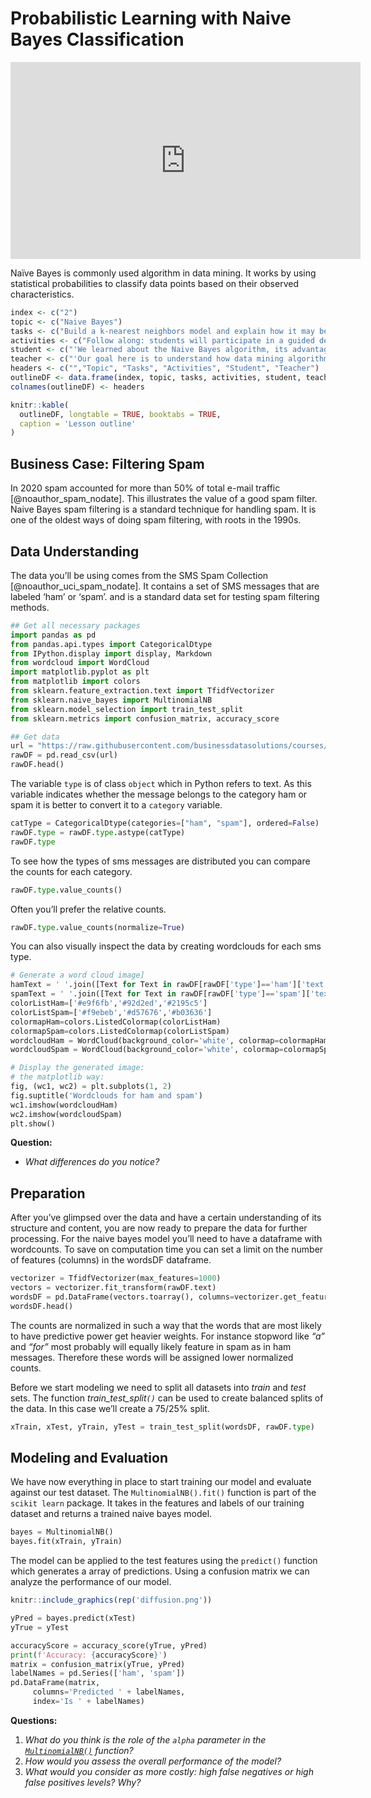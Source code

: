 # Probabilistic Learning with Naive Bayes Classification {#naivebayes}

<iframe width="560" height="315" src="https://www.youtube.com/embed/O2L2Uv9pdDA" frameborder="0" allow="accelerometer; autoplay; clipboard-write; encrypted-media; gyroscope; picture-in-picture" allowfullscreen>

</iframe>

Naïve Bayes is commonly used algorithm in data mining. It works by using statistical probabilities to classify data points based on their observed characteristics.

```r
index <- c("2")
topic <- c("Naive Bayes")
tasks <- c("Build a k-nearest neighbors model and explain how it may be used to predict the values of data points.")
activities <- c("Follow along: students will participate in a guided demo of a data mining process building a model using Naive Bayes and evaluating its accuracy using a Confusion Matrix.")
student <- c("'We learned about the Naive Bayes algorithm, its advantages and limitations, as well as how to interpret a confusion matrix to evaluate the accuracy of a model.'")
teacher <- c("'Our goal here is to understand how data mining algorithms work and how they can be applied to real-world problems. As a teacher, my role is to clarify any doubts and ensure that everyone is actively participating. As students, you will be challenged to apply your knowledge to a problem and think critically.'")
headers <- c("","Topic", "Tasks", "Activities", "Student", "Teacher")
outlineDF <- data.frame(index, topic, tasks, activities, student, teacher)
colnames(outlineDF) <- headers

knitr::kable(
  outlineDF, longtable = TRUE, booktabs = TRUE,
  caption = 'Lesson outline'
)
```


## Business Case: Filtering Spam

In 2020 spam accounted for more than 50% of total e-mail traffic [@noauthor_spam_nodate]. This illustrates the value of a good spam filter. Naive Bayes spam filtering is a standard technique for handling spam. It is one of the oldest ways of doing spam filtering, with roots in the 1990s.

## Data Understanding

The data you'll be using comes from the SMS Spam Collection [@noauthor_uci_spam_nodate]. It contains a set of SMS messages that are labeled 'ham' or 'spam'. and is a standard data set for testing spam filtering methods.

```python
## Get all necessary packages
import pandas as pd
from pandas.api.types import CategoricalDtype
from IPython.display import display, Markdown
from wordcloud import WordCloud
import matplotlib.pyplot as plt
from matplotlib import colors
from sklearn.feature_extraction.text import TfidfVectorizer
from sklearn.naive_bayes import MultinomialNB
from sklearn.model_selection import train_test_split
from sklearn.metrics import confusion_matrix, accuracy_score
```

```python
## Get data
url = "https://raw.githubusercontent.com/businessdatasolutions/courses/main/datamining-n/datasets/smsspam.csv"
rawDF = pd.read_csv(url)
rawDF.head()
```

The variable `type` is of class `object` which in Python refers to text. As this variable indicates whether the message belongs to the category ham or spam it is better to convert it to a `category` variable.

```python
catType = CategoricalDtype(categories=["ham", "spam"], ordered=False)
rawDF.type = rawDF.type.astype(catType)
rawDF.type
```

To see how the types of sms messages are distributed you can compare the counts for each category.

```python
rawDF.type.value_counts()
```

Often you'll prefer the relative counts.

```python
rawDF.type.value_counts(normalize=True)
```

You can also visually inspect the data by creating wordclouds for each sms type.

```python
# Generate a word cloud image]
hamText = ' '.join([Text for Text in rawDF[rawDF['type']=='ham']['text']])
spamText = ' '.join([Text for Text in rawDF[rawDF['type']=='spam']['text']])
colorListHam=['#e9f6fb','#92d2ed','#2195c5']
colorListSpam=['#f9ebeb','#d57676','#b03636']
colormapHam=colors.ListedColormap(colorListHam)
colormapSpam=colors.ListedColormap(colorListSpam)
wordcloudHam = WordCloud(background_color='white', colormap=colormapHam).generate(hamText)
wordcloudSpam = WordCloud(background_color='white', colormap=colormapSpam).generate(spamText)

# Display the generated image:
# the matplotlib way:
fig, (wc1, wc2) = plt.subplots(1, 2)
fig.suptitle('Wordclouds for ham and spam')
wc1.imshow(wordcloudHam)
wc2.imshow(wordcloudSpam)
plt.show()
```

**Question:**

-   *What differences do you notice?*

## Preparation

After you've glimpsed over the data and have a certain understanding of its structure and content, you are now ready to prepare the data for further processing. For the naive bayes model you'll need to have a dataframe with wordcounts. To save on computation time you can set a limit on the number of features (columns) in the wordsDF dataframe.

```python
vectorizer = TfidfVectorizer(max_features=1000)
vectors = vectorizer.fit_transform(rawDF.text)
wordsDF = pd.DataFrame(vectors.toarray(), columns=vectorizer.get_feature_names_out())
wordsDF.head()
```

The counts are normalized in such a way that the words that are most likely to have predictive power get heavier weights. For instance stopword like *"a"* and *"for"* most probably will equally likely feature in spam as in ham messages. Therefore these words will be assigned lower normalized counts.

Before we start modeling we need to split all datasets into *train* and *test* sets. The function *train_test_split`()`* can be used to create balanced splits of the data. In this case we'll create a 75/25% split.

```python
xTrain, xTest, yTrain, yTest = train_test_split(wordsDF, rawDF.type)
```

## Modeling and Evaluation

We have now everything in place to start training our model and evaluate against our test dataset. The `MultinomialNB().fit()` function is part of the `scikit learn` package. It takes in the features and labels of our training dataset and returns a trained naive bayes model.

```python
bayes = MultinomialNB()
bayes.fit(xTrain, yTrain)

```

The model can be applied to the test features using the `predict()` function which generates a array of predictions. Using a confusion matrix we can analyze the performance of our model.

```r
knitr::include_graphics(rep('diffusion.png'))
```

```python
yPred = bayes.predict(xTest)
yTrue = yTest
```

```python
accuracyScore = accuracy_score(yTrue, yPred)
print(f'Accuracy: {accuracyScore}')
matrix = confusion_matrix(yTrue, yPred)
labelNames = pd.Series(['ham', 'spam'])
pd.DataFrame(matrix,
     columns='Predicted ' + labelNames,
     index='Is ' + labelNames)
```

**Questions:**

1.  *What do you think is the role of the `alpha` parameter in the [`MultinomialNB()`](https://scikit-learn.org/stable/modules/generated/sklearn.naive_bayes.MultinomialNB.html) function?*
2.  *How would you assess the overall performance of the model?*
3.  *What would you consider as more costly: high false negatives or high false positives levels? Why?*
